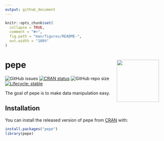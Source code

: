 ```yaml
---
output: github_document
---
```


<!-- README.md is generated from README.Rmd. Please edit that file -->

```r
knitr::opts_chunk$set(
  collapse = TRUE,
  comment = "#>",
  fig.path = "man/figures/README-",
  out.width = "100%"
)
```

# pepe <a href='https://seymakalay.github.io/pepe'><img src='man/figures/pepe.png' align="right" height="138.5" /></a>

<!-- badges: start -->
![GitHub issues](https://img.shields.io/github/issues/seymakalay/pepe)
[![CRAN status](https://www.r-pkg.org/badges/version/pepe)](https://CRAN.R-project.org/package=pepe)
![GitHub repo size](https://img.shields.io/github/repo-size/seymakalay/pepe)
[![Lifecycle: stable](https://img.shields.io/badge/lifecycle-stable-brightgreen.svg)](https://lifecycle.r-lib.org/articles/stages.html#stable)
<!-- badges: end -->

The goal of pepe is to make data manipulation easy. 

## Installation

You can install the released version of pepe from [CRAN](https://CRAN.R-project.org) with:

``` r
install.packages("pepe")
library(pepe)
```


